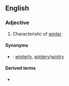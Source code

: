 ==English==

===Adjective===
{{en-adj}}

# Characteristic of [[winter]].

====Synonyms====
* {{qualifier|characteristic of winter}}: [[winterly]], [[wintery]]/[[wintry]]

====Derived terms====
* {{l|en|winterishly}}